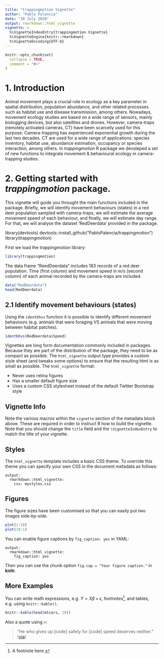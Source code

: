 ```yaml
---
title: "trappingmotion Vignette"
author: "Pablo Palencia"
date: "30 July 2020"
output: rmarkdown::html_vignette
vignette: >
  %\VignetteIndexEntry{trappingmotion Vignette}
  %\VignetteEngine{knitr::rmarkdown}
  %\VignetteEncoding{UTF-8}
---
```


```r
knitr::opts_chunk$set(
  collapse = TRUE,
  comment = "#>"
)
```

# 1. Introduction
Animal movement plays a crucial role in ecology as a key parameter in spatial distribution, population abundance, and other related processes such as habitat use and disease transmission, among others. Nowadays, movement ecology studies are based on a wide range of sensors, mainly biologging devices, but also satellites and drones. However, camera-traps (remotely activated cameras, CT) have been scarcelly used for this purpose. Camera-trapping has experienced exponential growth during the last two decades. CT are used for a wide range of applications: species inventory, habitat use, abundance estimation, occupancy or species interaction, among others. In *trappingmotion* R package we devoleped a set of new functions to integrate movement & behavioural ecology in camera-trapping studies.

# 2. Getting started with *trappingmotion* package.
This vignette will guide you throught the main functions included in the package. Briefly, we will identify movement behaviours (states) in a red deer population sampled with camera-traps, we will estimate the average movement speed of each behaviour, and finally, we will estimate day range. For that, we will analyse the dataset 'RedDeerdata' provided in the package.

library(devtools)
devtools::install_github("PabloPalencia/trappingmotion")
library(trappingmotion)

First we load the *trappingmotion* library:
```r
library(trappingmotion)
```

The data frame "ReedDeerdata" includes 183 records of a red deer population. Time (first column) and movement speed in m/s (second column) of each animal recorded by the camera-traps are included.

```r
data("RedDeerdata")
head(RedDeerdata)
```


## 2.1 Identify movement behaviours (states)

Using the `identbhvs` function it is possible to identify different movement behaviours (e.g. animals that were foraging VS animals that were moving between habitat patches).

```r
identbhvs(RedDeerdata$Speed)
```

Vignettes are long form documentation commonly included in packages. Because they are part of the distribution of the package, they need to be as compact as possible. The `html_vignette` output type provides a custom style sheet (and tweaks some options) to ensure that the resulting html is as small as possible. The `html_vignette` format:

- Never uses retina figures
- Has a smaller default figure size
- Uses a custom CSS stylesheet instead of the default Twitter Bootstrap style

## Vignette Info

Note the various macros within the `vignette` section of the metadata block above. These are required in order to instruct R how to build the vignette. Note that you should change the `title` field and the `\VignetteIndexEntry` to match the title of your vignette.

## Styles

The `html_vignette` template includes a basic CSS theme. To override this theme you can specify your own CSS in the document metadata as follows:

    output: 
      rmarkdown::html_vignette:
        css: mystyles.css

## Figures

The figure sizes have been customised so that you can easily put two images side-by-side. 

```r
plot(1:10)
plot(10:1)
```

You can enable figure captions by `fig_caption: yes` in YAML:

    output:
      rmarkdown::html_vignette:
        fig_caption: yes

Then you can use the chunk option `fig.cap = "Your figure caption."` in **knitr**.

## More Examples

You can write math expressions, e.g. $Y = X\beta + \epsilon$, footnotes^[A footnote here.], and tables, e.g. using `knitr::kable()`.

```r
knitr::kable(head(mtcars, 10))
```

Also a quote using `>`:

> "He who gives up [code] safety for [code] speed deserves neither."
([via](https://twitter.com/hadleywickham/status/504368538874703872))
